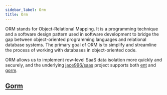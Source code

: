 ```yaml
---
sidebar_label: Orm
title: Orm
---
```


ORM stands for Object-Relational Mapping. It is a programming technique and a software design pattern used in software development to bridge the gap between object-oriented programming languages and relational database systems. The primary goal of ORM is to simplify and streamline the process of working with databases in object-oriented code.

ORM allows us to implement row-level SaaS data isolation more quickly and securely, and the underlying [jace996/saas](https://github.com/jace996/saas) project supports both [ent](https://entgo.io/) and [gorm](https://gorm.io/index.html).

## [Gorm](https://gorm.io/index.html)
